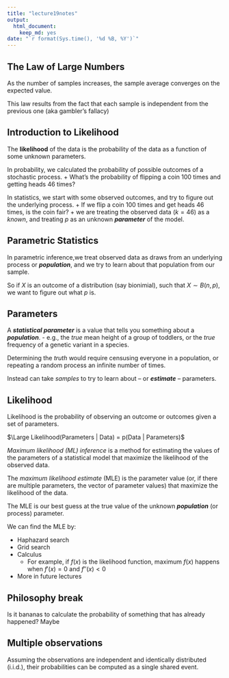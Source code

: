 ```yaml
---
title: "lecture19notes"
output:
  html_document:
    keep_md: yes
date: "`r format(Sys.time(), '%d %B, %Y')`"
---
```



## The Law of Large Numbers

As the number of samples increases, the sample average converges on the 
expected value.

This law results from the fact that each sample is independent from the previous one (aka gambler's fallacy)


## Introduction to Likelihood

The **likelihood** of the data is the probability of the 
data as a function of some unknown parameters.

In probability, we calculated the probability of possible outcomes of a stochastic process.
+ What's the probability of flipping a coin 100 times and getting heads 46 times?

In statistics, we start with some observed outcomes, and try to figure out the underlying process.
+ If we flip a coin 100 times and get heads 46 times, is the coin fair?
+ we are treating the observed data ($k=46$) as a _known_, 
and treating $p$ as an unknown **_parameter_** of the model.

## Parametric Statistics

In parametric inference,we treat observed data as draws from 
an underlying process or **_population_**, and we try to learn about that population from our sample.

So if $X$ is an outcome of a distribution (say bionimial), such that $X \sim B(n,p)$, we want to figure out what $p$ is.


## Parameters 

A **_statistical parameter_** is a value that tells you something 
about a **_population_**.
- e.g., the _true_ mean height of a group of toddlers, or the _true_ frequency of a genetic variant in a species.

Determining the _truth_ would require  censusing everyone in a population,  or repeating a random process an infinite number of times.

Instead can take _samples_ to try to learn about --  or **_estimate_** -- parameters.  

## Likelihood

Likelihood is the probability of observing an outcome or outcomes given a set of parameters.
 
$\Large Likelihood(Parameters | Data) = p(Data | Parameters)$

_Maximum likelihood (ML) inference_ is a method for estimating the values  of the parameters of a statistical model that maximize the likelihood  of the observed data.

The _maximum likelihood estimate_ (MLE) is the parameter value (or, if there are multiple parameters, the vector of parameter values)  that maximize the likelihood of the data.

The MLE is our best guess at the true value of the unknown  **_population_** (or process) parameter.

We can find the MLE by:

* Haphazard search
* Grid search
* Calculus
  - For example, if $f(x)$ is the likelihood function, maximum $f(x)$ happens when $f'(x) = 0$ and $f''(x) < 0$
* More in future lectures
  
## Philosophy break
Is it bananas to calculate the probability of something that has already happened? Maybe

## Multiple observations
Assuming the observations are independent and identically distributed (i.i.d.), their probabilities can be computed as a single shared event.


